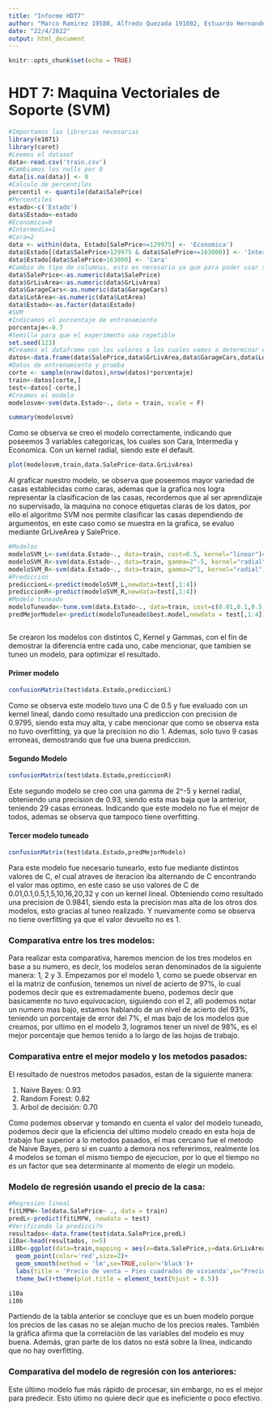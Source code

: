 ```yaml
---
title: "Informe HDT7"
author: "Marco Ramirez 19588, Alfredo Quezada 191002, Estuardo Hernandez 19202"
date: "22/4/2022"
output: html_document
---
```


```r
knitr::opts_chunk$set(echo = TRUE)
```

# HDT 7: Maquina Vectoriales de Soporte (SVM)

```r
#Importamos las librerias necesarias
library(e1071)
library(caret)
#Leemos el dataset
data<-read.csv('train.csv')
#Cambiamos los nulls por 0
data[is.na(data)] <- 0
#Calculo de percentiles
percentil <- quantile(data$SalePrice)
#Percentiles
estado<-c('Estado')
data$Estado<-estado
#Economica=0
#Intermedia=1
#Cara=2
data <- within(data, Estado[SalePrice<=129975] <- 'Economica')
data$Estado[(data$SalePrice>129975 & data$SalePrice<=163000)] <- 'Intermedia'
data$Estado[data$SalePrice>163000] <- 'Cara'
#Cambio de tipo de columnas, esto es necesario ya que para poder usar svm es necesario contar con datos numericos e indicar que la variable de estado es nuestra variable categorica, esto mediante el metodo as factor.
data$SalePrice<-as.numeric(data$SalePrice)
data$GrLivArea<-as.numeric(data$GrLivArea)
data$GarageCars<-as.numeric(data$GarageCars)
data$LotArea<-as.numeric(data$LotArea)
data$Estado<-as.factor(data$Estado)
#SVM
#Indicamos el porcentaje de entranamiento
porcentaje<-0.7
#Semilla para que el experimento sea repetible
set.seed(123)
#Creamos el dataframe con los valores a los cuales vamos a determinar el valor de las casas
datos<-data.frame(data$SalePrice,data$GrLivArea,data$GarageCars,data$LotArea,data$Estado)
#Datos de entrenamiento y prueba
corte <- sample(nrow(datos),nrow(datos)*porcentaje)
train<-datos[corte,]
test<-datos[-corte,]
#Creamos el modelo
modelosvm<-svm(data.Estado~., data = train, scale = F)


```

```r

summary(modelosvm)
```
Como se observa se creo el modelo correctamente, indicando que poseemos 3 variables categoricas, los cuales son Cara, Intermedia y Economica. Con un kernel radial, siendo este el default. 

```r

plot(modelosvm,train,data.SalePrice~data.GrLivArea)
```

Al graficar nuestro modelo, se observa que poseemos mayor variedad de casas establecidas como caras, ademas que la grafica nos logra representar la clasificacion de las casas, recordemos que al ser aprendizaje no supervisado, la maquina no conoce etiquetas claras de los datos, por ello el algoritmo SVM nos permite clasificar las casas dependiendo de argumentos, en este caso como se muestra en la grafica, se evaluo mediante GrLiveArea y SalePrice.

```r


#Modelos
modeloSVM_L<-svm(data.Estado~., data=train, cost=0.5, kernel="linear")#95%
modeloSVM_R<-svm(data.Estado~., data=train, gamma=2^-5, kernel="radial")
modeloSVM_R<-svm(data.Estado~., data=train, gamma=2^1, kernel="radial")
#Prediccion
prediccionL<-predict(modeloSVM_L,newdata=test[,1:4])
prediccionR<-predict(modeloSVM_R,newdata=test[,1:4])
#Modelo tuneado
modeloTuneado<-tune.svm(data.Estado~., data=train, cost=c(0.01,0.1,0.5,1,5,10,16,20,32), kernel="linear")
predMejorModelo<-predict(modeloTuneado$best.model,newdata = test[,1:4])



```
Se crearon los modelos con distintos C, Kernel y Gammas, con el fin de demostrar la diferencia entre cada uno, cabe mencionar, que tambien se tuneo un modelo, para optimizar el resultado. 

#### Primer modelo
```r
confusionMatrix(test$data.Estado,prediccionL)
```
Como se observa este modelo tuvo una C de 0.5 y fue evaluado con un kernel lineal, dando como resultado una prediccion con precision de 0.9795, siendo esta muy alta, y cabe mencionar que como se observa esta no tuvo overfitting, ya que la precision no dio 1. Ademas, solo tuvo 9 casas erroneas, demostrando que fue una buena prediccion. 

#### Segundo Modelo
```R
confusionMatrix(test$data.Estado,prediccionR)
```

Este segundo modelo se creo con una gamma de 2^-5 y kernel radial, obteniendo una precision de 0.93, siendo esta mas baja que la anterior, teniendo 29 casas erroneas. Indicando que este modelo no fue el mejor de todos, ademas se observa que tampoco tiene overfitting.

#### Tercer modelo tuneado

```r
confusionMatrix(test$data.Estado,predMejorModelo)

```

Para este modelo fue necesario tunearlo, esto fue mediante distintos valores de C, el cual atraves de iteracion iba alternando de C encontrando el valor mas optimo, en este caso se uso valores de C de 0.01,0.1,0.5,1,5,10,16,20,32 y con un kernel lineal. Obteniendo como resultado una precision de 0.9841, siendo esta la precision mas alta de los otros dos modelos, esto gracias al tuneo realizado. Y nuevamente como se observa no tiene overfitting ya que el valor devuelto no es 1.


### Comparativa entre los tres modelos: 

Para realizar esta comparativa, haremos mencion de los tres modelos en base a su numero, es decir, los modelos seran denominados de la siguiente manera: 1, 2 y 3. 
Empezamos por el modelo 1, como se puede observar en el la matriz de confusion, tenemos un nivel de acierto de 97%, lo cual podemos decir que es extremadamente bueno, podemos decir que basicamente no tuvo equivocacion, siguiendo con el 2, alli podemos notar un numero mas bajo, estamos hablando de un nivel de acierto del 93%, teniendo un porcentaje de error del 7%, el mas bajo de los modelos que creamos, por ultimo en el modelo 3, logramos tener un nivel de 98%, es el mejor porcentaje que hemos tenido a lo largo de las hojas de trabajo. 


### Comparativa entre el mejor modelo y los metodos pasados: 

El resultado de nuestros metodos pasados, estan de la siguiente manera: 

1. Naive Bayes: 0.93
2. Random Forest: 0.82
3. Arbol de decisión: 0.70

Como podemos observar y tomando en cuenta el valor del modelo tuneado, podemos decir que la eficiencia del ultimo modelo creado en esta hoja de trabajo fue superior a lo metodos pasados, el mas cercano fue el metodo de Naive Bayes, pero si en cuanto a demora nos refererimos, realmente los 4 modelos se toman el mismo tiempo de ejecucion, por lo que el tiempo no es un factor que sea determinante al momento de elegir un modelo.  


### Modelo de regresión usando el precio de la casa:

```r

#Regresion lineal
fitLMPW<-lm(data.SalePrice~ ., data = train)
predL<-predict(fitLMPW, newdata = test)
#Verificando la predicci?n
resultados<-data.frame(test$data.SalePrice,predL)
i10a<-head(resultados, n=5)
i10b<-ggplot(data=train,mapping = aes(x=data.SalePrice,y=data.GrLivArea ))+
  geom_point(color='red',size=2)+
  geom_smooth(method = 'lm',se=TRUE,color='black')+
  labs(title = 'Precio de venta ~ Pies cuadrados de vivienda',x="Precio de venta",y='Pies cuadrados de vivienda')+
  theme_bw()+theme(plot.title = element_text(hjust = 0.5))


```

```r
i10a
i10b
```

Partiendo de la tabla anterior se concluye que es un buen modelo porque los precios de las casas no se alejan mucho de los precios reales. También la gráfica afirma que la correlación de las variables del modelo es muy buena. Además, gran parte de los datos no está sobre la línea, indicando que no hay overfitting.


### Comparativa del modelo de regresión con los anteriores:

Este último modelo fue más rápido de procesar, sin embargo, no es el mejor para predecir. Esto útimo no quiere decir que es ineficiente o poco efectivo.